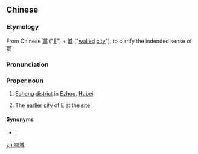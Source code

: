 ==Chinese==
{{zh-forms}}

===Etymology===
From Chinese [[鄂]] ("[[E]]") + [[城]] ("[[walled]] [[city]]"), to clarify the indended sense of 鄂

===Pronunciation===
{{zh-pron
|m=Èchéng
|cat=pn
}}

===Proper noun===
{{zh-proper noun}}

# [[Echeng]] [[district]] in [[Ezhou]], [[Hubei]]
# {{lb|zh|historical}} The [[earlier]] [[city]] of [[E]] at the [[site]]

====Synonyms====
* {{l|zh|鄂城区}}, {{l|zh|鄂城區}}

[[zh:鄂城]]
